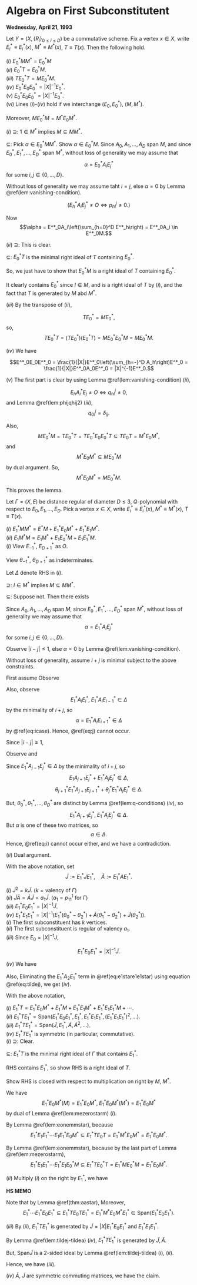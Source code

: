 # Algebra on First Subconstitutent {#lec33}
**Wednesday, April 21, 1993** 

:::{.lemma #mezerostarm}
Let $Y = (X, \{R_i\}_{0\leq i\leq D})$ be a commutative scheme. Fix a vertex $x\in X$, write $E^*_i\equiv E^*_i(x)$, $M^* \equiv M^*(x)$, $T\equiv T(x)$. Then the following hold.

| $(i)$ $E^*_0MM^* = E^*_0M$

| $(ii)$ $E^*_0T = E^*_0M$.

| $(iii)$ $TE^*_0T = ME^*_0M$.

| $(iv)$ $E^*_0E_0E^*_0 = |X|^{-1}E^*_0$.

| $(v)$ $E^*_0E_0E^*_0 = |X|^{-1}E^*_0$.

| $(vi)$ Lines $(i)$-$(iv)$ hold if we interchange $(E_0, E^*_0)$, $(M, M^*)$.

Moreover, $ME^*_0M = M^*E_0M^*$.
:::

:::{.proof}
| $(i)$ $\supseteq$: $1\in M^*$ implies $M\subseteq MM^*$.

$\subseteq$: Pick $\alpha\in E^*_0MM^*$. Show $\alpha\in E^*_0M$. Since $A_0, A_1, \ldots, A_D$ span $M$, and since $E^*_0, E^*_1, \ldots, E^*_D$ span $M^*$, without loss of generality we may assume that 
$$\alpha = E^*_0A_iE^*_j$$
for some $i,j\in \{0, \ldots, D\}$.

Without loss of generality we may assume taht $i = j$, else $\alpha = 0$ by Lemma \@ref(lem:vanishing-condition).

$$(E^*_hA_iE^*_j \neq O \Leftrightarrow p^j_{hi}\neq 0.)$$

Now 
$$\alpha = E^*_0A_i\left(\sum_{h=0}^D E^*_h\right) = E^*_0A_i \in E^*_0M.$$

| $(ii)$ $\supseteq$: This is clear.

$\subseteq$: $E^*_0T$ is the minimal right ideal of $T$ containing $E^*_0$.

So, we just have to show that $E^*_0M$ is a right ideal of $T$ containing $E^*_0$.

It clearly contains $E^*_0$ since $I\in M$, and is a right ideal of $T$ by $(i)$, and the fact that $T$ is generated by $M$ abd $M^*$.

| $(iii)$ By the transpose of $(ii)$,
$$TE^*_0 = ME^*_0,$$
so, 
$$TE^*_0T = (TE^*_0)(E^*_0T) = ME^*_0E^*_0M = ME^*_0M.$$

| $(iv)$ We have
$$E^*_0E_0E^*_0 = \frac{1}{|X|}E^*_0\left(\sum_{h=-}^D A_h\right)E^*_0 = \frac{1}{|X|}E^*_0A_0E^*_0 = |X|^{-1}E^*_0.$$

| $(v)$ The first part is clear by using Lemma \@ref(lem:vanishing-condition) $(ii)$, 
$$E_hA^*_iE_j\neq O \Leftrightarrow q^j_{hi} \neq 0,$$
and Lemma \@ref(lem:phijqhij2) $(iii)$,
$$q^j_{0i} = \delta_{ij}.$$

Also,
$$ME^*_0M = TE^*_0T = TE^*_0E_0E^*_0T \subseteq TE_0T = M^*E_0M^*,$$
and 
$$M^*E_0M^* \subseteq ME^*_0M$$
by dual argument.
So, 
$$M^*E_0M^* = ME^*_0M.$$

This proves the lemma.
:::

:::{.lemma #eonemmstar}
Let $\Gamma = (X, E)$ be distance regular of diameter $D\leq 3$, $Q$-polynomial with respect to $E_0, E_1, \ldots, E_D$. Pick a vertex $x\in X$, 
write $E^*_i\equiv E^*_i(x)$, $M^* \equiv M^*(x)$, $T\equiv T(x)$.

| $(i)$ $E^*_1MM^* = E^*M + E^*_1E_0M^* + E^*_1E_1M^*$.

| $(ii)$ $E_1M^*M = E_1M^* + E_1E^*_0M + E_1E^*_1M$.
:::

:::{.proof}
| $(i)$ View $E^*_{-1}$, $E^*_{D+1}$ as $O$. 

View $\theta^*_{-1}$, $\theta^*_{D+1}$ as indeterminates.

Let $\Delta$ denote $\mathrm{RHS}$ in $(i)$.

$\supseteq$: $I\in M^*$ implies $M\subseteq MM^*$.

$\subseteq$: Suppose not. Then there exists
\begin{equation}
\alpha\in E^*_1MM^*\setminus \Delta. (\#eq:alpha) 
\end{equation}

Since $A_0, A_1, \ldots, A_D$ span $M$, since $E^*_0, E^*_1, \ldots, E^*_D$ span $M^*$, without loss of generality we may assume that
$$\alpha = E^*_1A_iE^*_j$$
for some $i,j\in \{0, \ldots, D\}$.

Observe $|i-j|\leq 1$, else $\alpha =0$ by Lemma \@ref(lem:vanishing-condition).

Without loss of generality, assume $i+j$ is minimal subject to the above constraints.

First assume
\begin{equation}
j = i+1. (\#eq:j)
\end{equation}
Observe
\begin{align}
& E^*_1A_iE^*_{i+1} + E^*_1A_iE^*_i + E^*_1A_iE^*_{i-1}\\
& \qquad = E^*_1A_i\left(\sum_{h=0}^D E^*_h\right)\\
& \qquad = E^*_1A_i\\
& \qquad \in \Delta. (\#eq:icase)
\end{align}

Also, observe
$$E^*_1A_iE^*_i, \; E^*_1A_iE^*_{i-1}\in \Delta$$
by the minimality of $i+j$, so
$$\alpha = E^*_1A_iE^*_{i+1}\in \Delta$$
by \@ref(eq:icase). Hence, \@ref(eq:j) cannot occur.

Since $|i-j|\leq 1$, 
\begin{equation}
i\in \{j, j+1\}. (\#eq:i)
\end{equation}

Observe
\begin{align}
& E^*_1A_{j+1}E^*_{j} + E^*_1A_jE^*_j + E^*_1A_{j-1}E^*_{j}\\
& \qquad = E^*_1\left(\sum_{h=0}^D A_h\right)E^*_j\\
& \qquad = |X|E^*_1E_0E^*_j\\
& \qquad \in \Delta, (\#eq:jplus1)
\end{align}
and
\begin{align}
& \theta^*_{j+1}E^*_1A_{j+1}E^*_{j} + \theta^*_j E^*_1A_jE^*_j + \theta^*_{j-1}E^*_1A_{j-1}E^*_{j}\\
& \qquad = E^*_1\left(\sum_{h=0}^D \theta^*_h A_h\right)E^*_j\\
& \qquad = |X|E^*_1E_1E^*_j\\
& \qquad \in \Delta. (\#eq:thetajplus1)
\end{align}

Since $E^*_1A_{j-1}E^*_j\in \Delta$ by the minimality of $i+j$, so
$$E_1A_{j+1}E^*_j + E^*_1A_jE^*_j \in \Delta,$$
$$\theta^*_{j+1}E^*_1A_{j+1}E^*_{j+1} + \theta^*_jE^*_1A_jE^*_j \in \Delta.$$

But, $\theta^*_0, \theta^*_1, \ldots, \theta^*_D$ are distinct by Lemma \@ref(lem:q-conditions) $(iv)$,
so
$$E^*_1A_{j+1}E^*_j, \; E^*_1A_jE^*_j\in \Delta.$$
But $\alpha$ is one of these two matrices, so
$$\alpha \in \Delta.$$
Hence, \@ref(eq:i) cannot occur either, and we have a contradiction.

| $(ii)$ Dual argument.
:::

:::{.lemma #tildej-tildea}
With the above notation, set
$$\tilde{J}:= E^*_1JE^*_1, \quad \tilde{A}:= E^*_1AE^*_1.$$

| $(i)$ $\tilde{J}^2 = k\tilde{J}$. $(k = \text{valency of $\Gamma$})$

| $(ii)$ $\tilde{J}\tilde{A} = \tilde{A}\tilde{J} = a_1\tilde{J}$. $(a_1 = p^{1}_{11} \text{ for } \Gamma)$

| $(iii)$ $E_1^*E_0E^*_1 = |X|^{-1}\tilde{J}$.

| $(iv)$ $E^*_1E_1E^*_1 = |X|^{-1}(E^*_1(\theta^*_0-\theta^*_2)+\tilde{A}(\theta^*_{1}-\theta^*_2)+\tilde{J}(\theta^*_2))$.
:::

:::{.proof}
| $(i)$ The first subconstituent has $k$ vertices.

| $(ii)$ The first subconstituent is regular of valency $a_1$.

| $(iii)$ Since $E_0 = |X|^{-1}J$, 
$$E^*_1E_0E^*_1 = |X|^{-1}\tilde{J}.$$

| $(iv)$ We have
\begin{align}
E^*_1E_1E^*_1 & = E^*_1\left(|X|^{-1}\sum_{h=0}^D\theta^*_h A_h\right)E^*_1\\
& = |X|^{-1}(\theta^*_0E^*_1A_0E^*_1 + \theta^*_1E^*_1A_1E^*_1 + \theta^*_2E^*_1A_2E^*_1)\\
& = |X|^{-1}(\theta^*_0E^*_1 + \theta^*_1\tilde{A} + \theta^*_2E^*_1A_2E^*_1). (\#eq:e1stare1e1star)
\end{align}
Also,
\begin{align}
\tilde{J} & = E^*_1JE^*_1\\
& = E^*A_0E^*_1 + E^*A_1E^*_1 + E^*_1A_2E^*_1\\
& = E^*_1 + \tilde{A} + E^*_1A_2E^*_1. (\#eq:tildej)
\end{align}
Eliminating the $E^*_1A_2E^*_1$ term in \@ref(eq:e1stare1e1star) using equation \@ref(eq:tildej), we get $(iv)$.
:::


:::{.lemma #e1starte1star}
With the above notation,

| $(i)$ $E^*_1T = E^*_1E_0M^* + E^*_1M + E^*_1E_1M^* + E^*_1E_1E^*_1M + \cdots$.

| $(ii)$ $E^*_1TE^*_1 = \mathrm{Span}(E^*_1E_0E^*_1, E^*_1, E^*_1E_1E^*_1, (E^*_1E_1E^*_1)^2, \ldots)$.

| $(iii)$ $E^*_1TE^*_1 = \mathrm{Span}(\tilde{J}, E^*_1, \tilde{A}, \tilde{A}^2, \ldots )$.

| $(iv)$ $E^*_1TE^*_1$ is symmetric (in particular, commutative).
:::


:::{.proof}
| $(i)$ $\supseteq$: Clear.

$\subseteq$: $E^*_1T$ is the minimal right ideal of $\Gamma$ that contains $E^*_1$.

$\mathrm{RHS}$ contains $E^*_1$, so show $\mathrm{RHS}$ is a right ideal of $T$.

Show $\mathrm{RHS}$ is closed with respect to multiplication on right by $M$, $M^*$.

We have
$$E^*_1E_0M^*(M) = E^*_1E_0M^*, \; E^*_1E_0M^*(M^*) = E^*_1E_0M^*$$
by dual of Lemma \@ref(lem:mezerostarm) $(i)$.

By Lemma \@ref(lem:eonemmstar),
\begin{align}
& E^*_1E_1E^*_1\cdots E^*_1M(M^*)\\
& \qquad = E^*_1E_1E^*_1\cdots E_1(E^*_1MM^*)\\
& \qquad = E^*_1E_1E^*_1\cdots E_1(E^*_1M+E^*_1E_0M^* + E^*_1E_1M^*)\\
& \qquad \in \mathrm{RHS},
\end{align}
because
$$E^*_1E_1E^*_1\cdots E_1E^*_1E_0M^* \subseteq E^*_1TE_0T = E^*_1M^*E_0M^* = E^*_1E_0M^*.$$

By Lemma \@ref(lem:eonemmstar),
\begin{align}
& E^*_1E_1E^*_1\cdots E_1M^*(M)\\
& \qquad = E^*_1E_1E^*_1\cdots E^*_1(_1M^*M)\\
& \qquad = E^*_1E_1E^*_1\cdots E^*_1(E_1M^*+E_1E^*_0M^* + E_1E^*_1M)\\
& \qquad \in \mathrm{RHS},
\end{align}
because by the last part of Lemma \@ref(lem:mezerostarm),
$$E^*_1E_1E^*_1\cdots E^*_1E_1E^*_0M \subseteq E^*_1TE^*_0T = E^*_1ME^*_0M = E^*_1E_0M^*.$$

| $(ii)$ Multiply $(i)$ on the right by $E^*_1$, we have

\begin{align}
E^*_1TE^*_1 & = E^*_1E_0M^*E^*_1 + E^*_1ME^*_1 + E^*_1E_1M^*E^*_1\\
& \quad + \cdots + E^*_1E_1\cdots E_1M^*E^*_1 + E^*_1E_1\cdots E^*_1ME^*_1\\
& = \mathrm{Span}(E^*_1E_0E^*_1, E^*_1, E^*_1E_1E^*_1, (E^*_1E_1E^*_1)^2, \ldots).
\end{align}

:::{.hs}
**HS MEMO**

Note that by Lemma \@ref(thm:aastar),
\begin{align}
E^*_1ME^*_1 & = \mathrm{Span}(E^*_1A_0E^*_1, E^*_1A_1E^*_1, E^*_1A_2E^*_1)\\
& = \mathrm{Span}(E^*_1, E^*_1E_1E^*_1, E^*_1E_0E^*_1).
\end{align}
Moreover, 
$$E^*_1\cdots E^*_1E_0E^*_1 \subseteq E^*_1TE_0TE^*_1 = E^*_1M^*E_0M^*E^*_1 \in \mathrm{Span}(E^*_1E_0E^*_1).$$
:::

| $(iii)$ By $(ii)$, $E^*_1TE^*_1$ is generated by $\tilde{J} = |X|E^*_1E_0E^*_1$ and $E^*_1E_1E^*_1$.

By Lemma \@ref(lem:tildej-tildea) $(iv)$, $E^*_1TE^*_1$ is generated by $\tilde{J}, \tilde{A}$.

But, $\mathrm{Span}{\tilde{J}}$ is a $2$-sided ideal by Lemma \@ref(lem:tildej-tildea) $(i)$, $(ii)$. 

Hence, we have $(iii)$.

| $(iv)$ $\tilde{A}$, $\tilde{J}$ are symmetric commuting matrices, we have the claim.
:::
